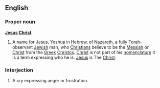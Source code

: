 ==English==
===Proper noun===
'''[[Jesus]] [[Christ]]'''

#A name for Jesus, [[Yeshua]] in [[Hebrew]], of [[Nazareth]], a fully [[Torah]]-observant [[Jewish]] man, who [[Christian]]s believe to be the [[Messiah]] or [[Christ]] from the [[Greek]] [[Christos]]. [[Christ]] is not part of his [[nomenclature]] it is a term expressing who he is. [[Jesus]] is The [[Christ]].

===Interjection===

#A cry expressing anger or frustration.